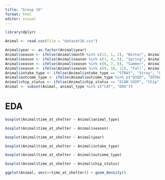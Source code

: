 ```yaml
---
title: "Group 16"
format: html
editor: visual
---
```


```r
library(dplyr)
```

```r
Animal <- read.csv(file = "dataset16.csv")
```

```r
Animal$year <- as.factor(Animal$year)
Animal$season <- ifelse(Animal$month %in% c(12, 1, 2), "Winter", Animal$month)
Animal$season <- ifelse(Animal$season %in% c(3, 4, 5), "Spring", Animal$season)
Animal$season <- ifelse(Animal$season %in% c(6, 7, 8), "Summer", Animal$season)
Animal$season <- ifelse(Animal$season %in% c(9, 10, 11), "Fall", Animal$season)
Animal$intake_type <- ifelse(Animal$intake_type == "STRAY", "Stray", "From Owner")
Animal$outcome_type <- ifelse(Animal$outcome_type %in% c("DIED", "EUTHANIZED"), "Dead", "Rehomed")
Animal$chip_status <- ifelse(Animal$chip_status == "SCAN CHIP", "Chip", "No Chip")
Animal <- subset(Animal, animal_type %in% c("CAT", "DOG"))
```

# EDA

```r
boxplot(Animal$time_at_shelter ~ Animal$animal_type)
```

```r
boxplot(Animal$time_at_shelter ~ Animal$season)
```

```r
boxplot(Animal$time_at_shelter ~ Animal$year)
```

```r
boxplot(Animal$time_at_shelter ~ Animal$intake_type)
```

```r
boxplot(Animal$time_at_shelter ~ Animal$outcome_type)
```

```r
boxplot(Animal$time_at_shelter ~ Animal$chip_status)
```

```r
ggplot(Animal, aes(x=time_at_shelter)) + geom_density()
```
